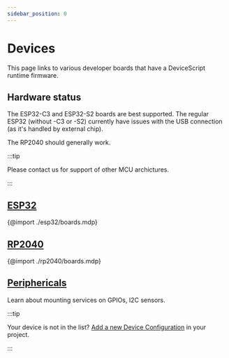 ```yaml
---
sidebar_position: 0
---
```


# Devices

This page links to various developer boards that have a DeviceScript runtime firmware.

## Hardware status

The ESP32-C3 and ESP32-S2 boards are best supported.
The regular ESP32 (without -C3 or -S2) currently have issues with the USB connection (as it's handled by external chip).

The RP2040 should generally work.

:::tip

Please contact us for support of other MCU archictures.

:::

## [ESP32](/devices/esp32/)

{@import ./esp32/boards.mdp}

## [RP2040](/devices/rp2040/)

{@import ./rp2040/boards.mdp}

## [Periphericals](/devices/periphericals/)

Learn about mounting services on GPIOs, I2C sensors.

:::tip

Your device is not in the list? [Add a new Device Configuration](/devices/add-board) in your project.

:::
